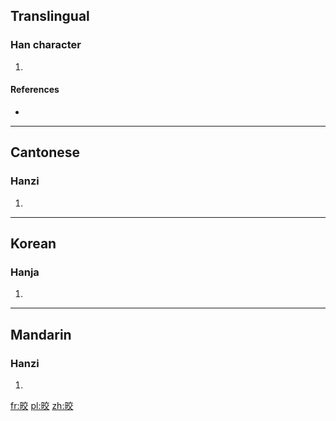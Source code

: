 ==Translingual==

===Han character===
{{Han char|rn=72|rad=日|as=06|sn=10|four=|canj=日卜金大 (AYCK)|ids=⿰[[日]][[交]]}}

# {{defn|Han|sort=日06}}

====References====
* {{Han ref|kx=0494.300|dkj=13897|dj=0860.060|hdz=21508.200|uh=6648|ud=26184}}

----

==Cantonese==

===Hanzi===
{{yue-hanzi|jyut=[[gaau2]]|y=gaau2}}

# {{defn|lang=yue|sort=日06}}

----

==Korean==

===Hanja===
{{ko-hanja|hangeul=교|eumhun=|rv=gyo|mr=kyo|y=kyo}}

# {{defn|lang=ko|sort=日06}}

----

==Mandarin==

===Hanzi===
{{cmn-hanzi|pin=[[jiǎo]] ([[jiao3]])|wg=chiao<sup>3</sup>}}

# {{defn|lang=cmn|sort=日06}}

[[fr:晈]]
[[pl:晈]]
[[zh:晈]]